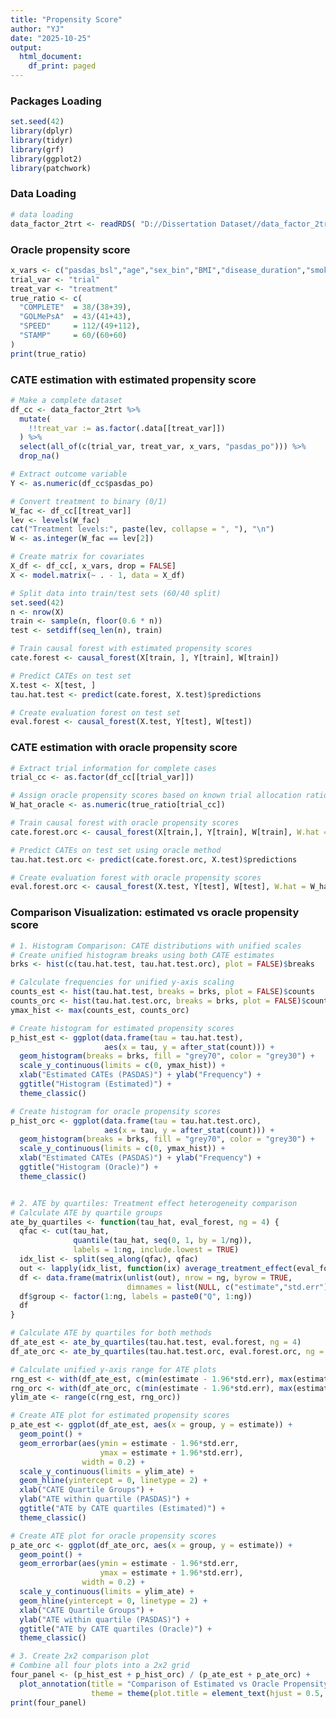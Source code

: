 ---
title: "Propensity Score"
author: "YJ"
date: "2025-10-25"
output:
  html_document:
    df_print: paged
---

### Packages Loading
```{r package}
set.seed(42)
library(dplyr)
library(tidyr)
library(grf)
library(ggplot2)
library(patchwork) 
```

### Data Loading
```{r data}
# data loading
data_factor_2trt <- readRDS( "D://Dissertation Dataset//data_factor_2trt.rds")
```


### Oracle propensity score
```{r ratio}
x_vars <- c("pasdas_bsl","age","sex_bin","BMI","disease_duration","smoking_bin", "trial")
trial_var <- "trial"
treat_var <- "treatment"
true_ratio <- c(
  "COMPLETE"  = 38/(38+39),
  "GOLMePsA"  = 43/(41+43),
  "SPEED"     = 112/(49+112),
  "STAMP"     = 60/(60+60)
)
print(true_ratio)
```

### CATE estimation with estimated propensity score
```{r estimated}
# Make a complete dataset
df_cc <- data_factor_2trt %>%
  mutate(
    !!treat_var := as.factor(.data[[treat_var]])
  ) %>%
  select(all_of(c(trial_var, treat_var, x_vars, "pasdas_po"))) %>%
  drop_na()

# Extract outcome variable
Y <- as.numeric(df_cc$pasdas_po)

# Convert treatment to binary (0/1)
W_fac <- df_cc[[treat_var]]
lev <- levels(W_fac)
cat("Treatment levels:", paste(lev, collapse = ", "), "\n")
W <- as.integer(W_fac == lev[2])

# Create matrix for covariates
X_df <- df_cc[, x_vars, drop = FALSE]
X <- model.matrix(~ . - 1, data = X_df)

# Split data into train/test sets (60/40 split)
set.seed(42)
n <- nrow(X)
train <- sample(n, floor(0.6 * n))
test <- setdiff(seq_len(n), train)

# Train causal forest with estimated propensity scores
cate.forest <- causal_forest(X[train, ], Y[train], W[train])

# Predict CATEs on test set
X.test <- X[test, ]
tau.hat.test <- predict(cate.forest, X.test)$predictions

# Create evaluation forest on test set
eval.forest <- causal_forest(X.test, Y[test], W[test])
```

### CATE estimation with oracle propensity score
```{r oracle}
# Extract trial information for complete cases
trial_cc <- as.factor(df_cc[[trial_var]])

# Assign oracle propensity scores based on known trial allocation ratios
W_hat_oracle <- as.numeric(true_ratio[trial_cc])

# Train causal forest with oracle propensity scores
cate.forest.orc <- causal_forest(X[train,], Y[train], W[train], W.hat = W_hat_oracle[train])

# Predict CATEs on test set using oracle method
tau.hat.test.orc <- predict(cate.forest.orc, X.test)$predictions

# Create evaluation forest with oracle propensity scores
eval.forest.orc <- causal_forest(X.test, Y[test], W[test], W.hat = W_hat_oracle[test])
```


### Comparison Visualization: estimated vs oracle propensity score
```{r compare}
# 1. Histogram Comparison: CATE distributions with unified scales
# Create unified histogram breaks using both CATE estimates
brks <- hist(c(tau.hat.test, tau.hat.test.orc), plot = FALSE)$breaks

# Calculate frequencies for unified y-axis scaling
counts_est <- hist(tau.hat.test, breaks = brks, plot = FALSE)$counts
counts_orc <- hist(tau.hat.test.orc, breaks = brks, plot = FALSE)$counts
ymax_hist <- max(counts_est, counts_orc)

# Create histogram for estimated propensity scores
p_hist_est <- ggplot(data.frame(tau = tau.hat.test),
                     aes(x = tau, y = after_stat(count))) +
  geom_histogram(breaks = brks, fill = "grey70", color = "grey30") +
  scale_y_continuous(limits = c(0, ymax_hist)) +
  xlab("Estimated CATEs (PASDAS)") + ylab("Frequency") +
  ggtitle("Histogram (Estimated)") + 
  theme_classic()

# Create histogram for oracle propensity scores
p_hist_orc <- ggplot(data.frame(tau = tau.hat.test.orc),
                     aes(x = tau, y = after_stat(count))) +
  geom_histogram(breaks = brks, fill = "grey70", color = "grey30") +
  scale_y_continuous(limits = c(0, ymax_hist)) +
  xlab("Estimated CATEs (PASDAS)") + ylab("Frequency") +
  ggtitle("Histogram (Oracle)") + 
  theme_classic()


# 2. ATE by quartiles: Treatment effect heterogeneity comparison
# Calculate ATE by quartile groups
ate_by_quartiles <- function(tau_hat, eval_forest, ng = 4) {
  qfac <- cut(tau_hat,
              quantile(tau_hat, seq(0, 1, by = 1/ng)),
              labels = 1:ng, include.lowest = TRUE)
  idx_list <- split(seq_along(qfac), qfac)
  out <- lapply(idx_list, function(ix) average_treatment_effect(eval_forest, subset = ix))
  df <- data.frame(matrix(unlist(out), nrow = ng, byrow = TRUE,
                          dimnames = list(NULL, c("estimate","std.err"))))
  df$group <- factor(1:ng, labels = paste0("Q", 1:ng))
  df
}

# Calculate ATE by quartiles for both methods
df_ate_est <- ate_by_quartiles(tau.hat.test, eval.forest, ng = 4)
df_ate_orc <- ate_by_quartiles(tau.hat.test.orc, eval.forest.orc, ng = 4)

# Calculate unified y-axis range for ATE plots
rng_est <- with(df_ate_est, c(min(estimate - 1.96*std.err), max(estimate + 1.96*std.err)))
rng_orc <- with(df_ate_orc, c(min(estimate - 1.96*std.err), max(estimate + 1.96*std.err)))
ylim_ate <- range(c(rng_est, rng_orc))

# Create ATE plot for estimated propensity scores
p_ate_est <- ggplot(df_ate_est, aes(x = group, y = estimate)) +
  geom_point() +
  geom_errorbar(aes(ymin = estimate - 1.96*std.err, 
                    ymax = estimate + 1.96*std.err),
                width = 0.2) +
  scale_y_continuous(limits = ylim_ate) +
  geom_hline(yintercept = 0, linetype = 2) +
  xlab("CATE Quartile Groups") +
  ylab("ATE within quartile (PASDAS)") +
  ggtitle("ATE by CATE quartiles (Estimated)") +
  theme_classic()

# Create ATE plot for oracle propensity scores
p_ate_orc <- ggplot(df_ate_orc, aes(x = group, y = estimate)) +
  geom_point() +
  geom_errorbar(aes(ymin = estimate - 1.96*std.err, 
                    ymax = estimate + 1.96*std.err),
                width = 0.2) +
  scale_y_continuous(limits = ylim_ate) +
  geom_hline(yintercept = 0, linetype = 2) +
  xlab("CATE Quartile Groups") +
  ylab("ATE within quartile (PASDAS)") +
  ggtitle("ATE by CATE quartiles (Oracle)") +
  theme_classic()

# 3. Create 2x2 comparison plot
# Combine all four plots into a 2x2 grid
four_panel <- (p_hist_est + p_hist_orc) / (p_ate_est + p_ate_orc) +
  plot_annotation(title = "Comparison of Estimated vs Oracle Propensity Scores",
                  theme = theme(plot.title = element_text(hjust = 0.5, size = 14)))
print(four_panel)
```


